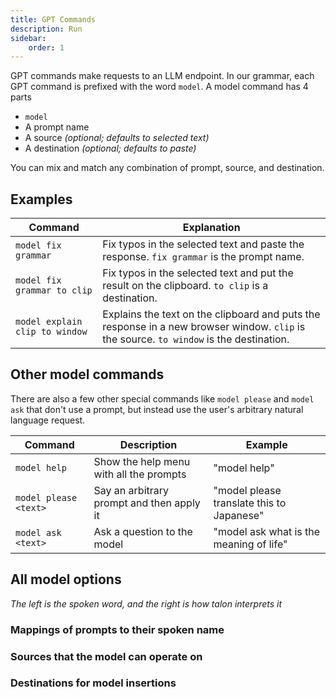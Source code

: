 ```yaml
---
title: GPT Commands
description: Run
sidebar:
    order: 1
---
```



GPT commands make requests to an LLM endpoint. In our grammar, each GPT command is prefixed with the word `model`. A model command has 4 parts

- `model`
- A prompt name
- A source _(optional; defaults to selected text)_
- A destination _(optional; defaults to paste)_

You can mix and match any combination of prompt, source, and destination.

## Examples

| Command                        | Explanation                                                                                                                             |
| ------------------------------ | --------------------------------------------------------------------------------------------------------------------------------------- |
| `model fix grammar`            | Fix typos in the selected text and paste the response. `fix grammar` is the prompt name.                                                |
| `model fix grammar to clip`    | Fix typos in the selected text and put the result on the clipboard. `to clip` is a destination.                                         |
| `model explain clip to window` | Explains the text on the clipboard and puts the response in a new browser window. `clip` is the source. `to window` is the destination. |

## Other model commands

There are also a few other special commands like `model please` and `model ask` that don't use a prompt, but instead use the user's arbitrary natural language request.

| Command               | Description                               | Example                                   |
| --------------------- | ----------------------------------------- | ----------------------------------------- |
| `model help`          | Show the help menu with all the prompts   | "model help"                              |
| `model please <text>` | Say an arbitrary prompt and then apply it | "model please translate this to Japanese" |
| `model ask <text>`    | Ask a question to the model               | "model ask what is the meaning of life"   |

## All model options

_The left is the spoken word, and the right is how talon interprets it_

### Mappings of prompts to their spoken name

<FetchedData data="https://raw.githubusercontent.com/C-Loftus/talon-ai-tools/main/GPT/lists/staticPrompt.talon-list" />

### Sources that the model can operate on

<FetchedData data="https://raw.githubusercontent.com/C-Loftus/talon-ai-tools/main/GPT/lists/modelSource.talon-list" />

### Destinations for model insertions

<FetchedData data="https://raw.githubusercontent.com/C-Loftus/talon-ai-tools/main/GPT/lists/modelDestination.talon-list" />
